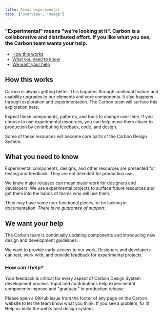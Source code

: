```yaml
---
title: About experimental
tabs: ['Overview', 'Usage']
---
```


### "Experimental" means "we're looking at it". Carbon is a collaborative and distributed effort. If you like what you see, the Carbon team wants your help.

<AnchorLinks>

- [How this works](#how-this-works)
- [What you need to know](#what-are-experimental-resources)
- [We want your help](#we-want-your-help)

</AnchorLinks>

## How this works

Carbon is always getting better. This happens through continual feature and usability upgrades to our elements and core components. It also happens through exploration and experimentation. The Carbon team will surface this exploration here. 

Expect these components, patterns, and tools to change over time. If you choose to use experimental resources, you can help move them closer to production by contributing feedback, code, and design.

Some of these resources will become core parts of the Carbon Design System.


## What you need to know

Experimental components, designs, and other resources are presented for testing and feedback. They are not intended for production use.

We know major releases can mean major work for designers and developers. We use experimental projects to surface future resources and get them into the hands of teams who will use them. 

They may have some non-functional pieces, or be lacking in documentation. _There is no guarantee of support_.

## We want your help

The Carbon team is continually updating components and introducing new design and development guidelines.  

We want to provide early-access to our work. Designers and developers can test, work with, and provide feedback for experimental projects.

### How can I help?

Your feedback is critical for every aspect of Carbon Design System development process. Input and contributions help experimental components improve and "graduate" to production release. 

Please open a GitHub issue from the footer of any page on the Carbon website to let the team know what you think. If you see a problem, fix it! Help us build the web's best design system.